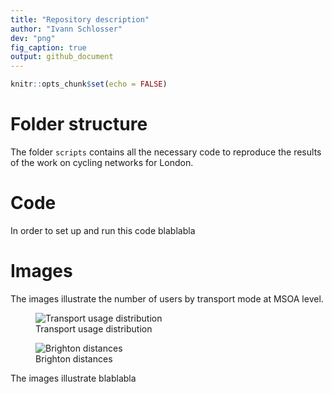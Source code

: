 ```yaml
---
title: "Repository description"
author: "Ivann Schlosser"
dev: "png"
fig_caption: true
output: github_document
---
```


```r
knitr::opts_chunk$set(echo = FALSE)

```

# Folder structure

The folder `scripts` contains all the necessary code to reproduce the results of the work on cycling networks for London.

# Code 

In order to set up and run this code blablabla

# Images

The images illustrate the number of users by transport mode at MSOA level. 


![Transport usage distribution](images/light/transport_use_map.jpg)

![Brighton distances](images/light/shortest_paths_camden019.jpg)


The images illustrate blablabla
